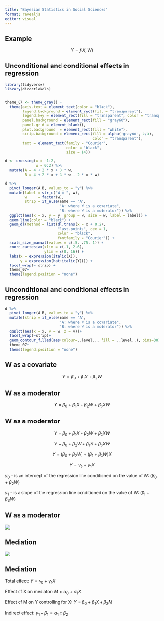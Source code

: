 ```yaml
---
title: "Bayesian Statistics in Social Sciences"
format: revealjs
editor: visual
---
```


## Example

::: {style="text-align: center"}
$Y = f(X, W)$
:::

## Unconditional and conditional effects in regression

```r
library(tidyverse)
library(directlabels)


theme_07 <- theme_gray() + 
  theme(axis.text = element_text(color = "black"),
        legend.background = element_rect(fill = "transparent"),
        legend.key = element_rect(fill = "transparent", color = "transparent"),
        panel.background = element_rect(fill = "gray60"),
        panel.grid = element_blank(),
        plot.background  = element_rect(fill = "white"),
        strip.background = element_rect(fill = alpha("gray60", 2/3),
                                        color = "transparent"),
        text = element_text(family = "Courier",
                            color = "black",
                            size = 14))

d <- crossing(x = -1:2,
              w = 0:2) %>% 
  mutate(A = 4 + 2 * x + 3 * w,
         B = 4 + 2 * x + 3 * w - 2 * x * w)

d %>% 
  pivot_longer(A:B, values_to = "y") %>% 
  mutate(label = str_c("W = ", w),
         w     = factor(w),
         strip = if_else(name == "A",
                         "A: where W is a covariate",
                         "B: where W is a moderator")) %>% 
  ggplot(aes(x = x, y = y, group = w, size = w, label = label)) +
  geom_line(color = "black") +
  geom_dl(method = list(dl.trans(x = x + 0.2),
                        "last.points", cex = 1,
                        color = "black",
                        fontfamily = "Courier")) +
  scale_size_manual(values = c(.5, .75, 1)) +
  coord_cartesian(xlim = c(-1, 2.6),
                  ylim = c(0, 16)) +
  labs(x = expression(italic(X)),
       y = expression(hat(italic(Y)))) +
  facet_wrap(~ strip) +
  theme_07+
  theme(legend.position = "none")
```

## Unconditional and conditional effects in regression

```r
d %>% 
  pivot_longer(A:B, values_to = "y") %>% 
  mutate(strip = if_else(name == "A",
                         "A: where W is a covariate",
                         "B: where W is a moderator")) %>% 
  ggplot(aes(x = x, y = w, z = y))+
  facet_wrap(~strip)+
  geom_contour_filled(aes(colour=..level.., fill = ..level..), bins=30)+
  theme_07+
  theme(legend.position = "none")
```


## W as a covariate

::: {style="text-align: center;"}
$Y = \beta_0 + \beta_1X + \beta_2W$
:::

## W as a moderator

::: {style="text-align: center;"}
$Y = \beta_0 + \beta_1X + \beta_2W + \beta_3XW$
:::

## W as a moderator

::: {style="text-align: center;"}
$Y = \beta_0 + \beta_1X + \beta_2W + \beta_3XW$

$Y = \beta_0 + \beta_2W + \beta_1X + \beta_3XW$

$Y = (\beta_0 + \beta_2W) + (\beta_1 + \beta_3W)X$

$Y = \gamma_0 + \gamma_1X$
:::

$\gamma_0$ - is an intercept of the regression line conditioned on the value of W: $(\beta_0 + \beta_2W)$

$\gamma_1$ - is a slope of the regression line conditioned on the value of W: $(\beta_1 + \beta_3W)$

## W as a moderator

![](figures/moderation.jpg){fig-align="center"}

## Mediation

![](figures/mediation.jpg){fig-align="center"}

## Mediation

Total effect: $Y = \gamma_0 + \gamma_1X$

Effect of X on mediator: $M = \alpha_0 + \alpha_1X$

Effect of M on Y controlling for X: $Y = \beta_0 + \beta_1X + \beta_2M$

Indirect effect: $\gamma_1 - \beta_1 = \alpha_1 \times \beta_2$
